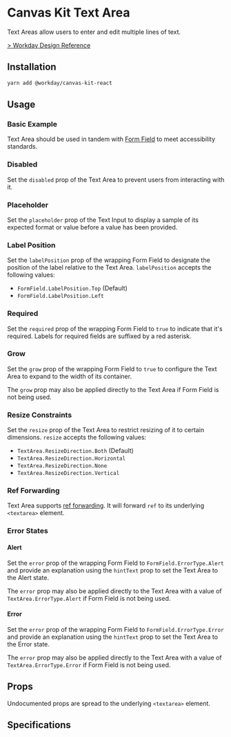 


<Meta title="Components/Inputs/TextArea/React" component={TextArea} />

# Canvas Kit Text Area

Text Areas allow users to enter and edit multiple lines of text.

[> Workday Design Reference](https://design.workday.com/components/inputs/text-area)

## Installation

```sh
yarn add @workday/canvas-kit-react
```

## Usage

### Basic Example

Text Area should be used in tandem with
[Form Field](/docs/components-inputs-form-field-react--default) to meet accessibility standards.

<ExampleCodeBlock code={Basic} />

### Disabled

Set the `disabled` prop of the Text Area to prevent users from interacting with it.

<ExampleCodeBlock code={Disabled} />

### Placeholder

Set the `placeholder` prop of the Text Input to display a sample of its expected format or value
before a value has been provided.

<ExampleCodeBlock code={Placeholder} />

### Label Position

Set the `labelPosition` prop of the wrapping Form Field to designate the position of the label
relative to the Text Area. `labelPosition` accepts the following values:

- `FormField.LabelPosition.Top` (Default)
- `FormField.LabelPosition.Left`

<ExampleCodeBlock code={LabelPosition} />

### Required

Set the `required` prop of the wrapping Form Field to `true` to indicate that it's required. Labels
for required fields are suffixed by a red asterisk.

<ExampleCodeBlock code={Required} />

### Grow

Set the `grow` prop of the wrapping Form Field to `true` to configure the Text Area to expand to the
width of its container.

<ExampleCodeBlock code={Grow} />

The `grow` prop may also be applied directly to the Text Area if Form Field is not being used.

### Resize Constraints

Set the `resize` prop of the Text Area to restrict resizing of it to certain dimensions. `resize`
accepts the following values:

- `TextArea.ResizeDirection.Both` (Default)
- `TextArea.ResizeDirection.Horizontal`
- `TextArea.ResizeDirection.None`
- `TextArea.ResizeDirection.Vertical`

<ExampleCodeBlock code={Resize} />

### Ref Forwarding

Text Area supports [ref forwarding](https://reactjs.org/docs/forwarding-refs.html). It will forward
`ref` to its underlying `<textarea>` element.

<ExampleCodeBlock code={RefForwarding} />

### Error States

#### Alert

Set the `error` prop of the wrapping Form Field to `FormField.ErrorType.Alert` and provide an
explanation using the `hintText` prop to set the Text Area to the Alert state.

<ExampleCodeBlock code={Alert} />

The `error` prop may also be applied directly to the Text Area with a value of
`TextArea.ErrorType.Alert` if Form Field is not being used.

#### Error

Set the `error` prop of the wrapping Form Field to `FormField.ErrorType.Error` and provide an
explanation using the `hintText` prop to set the Text Area to the Error state.

<ExampleCodeBlock code={Error} />

The `error` prop may also be applied directly to the Text Area with a value of
`TextArea.ErrorType.Error` if Form Field is not being used.

## Props

Undocumented props are spread to the underlying `<textarea>` element.

<ArgsTable of={TextArea} />

## Specifications

<Specifications file="TextArea.spec.ts" name="Text Area" />
